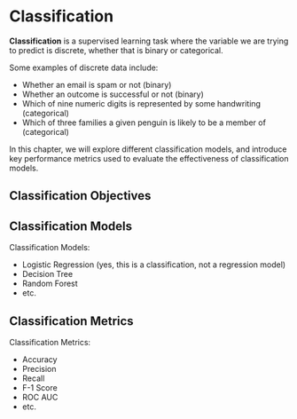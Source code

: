 # Classification

**Classification** is a supervised learning task where the variable we are trying to predict is discrete, whether that is binary or categorical.

Some examples of discrete data include:

  + Whether an email is spam or not (binary)
  + Whether an outcome is successful or not (binary)
  + Which of nine numeric digits is represented by some handwriting (categorical)
  + Which of three families a given penguin is likely to be a member of (categorical)

In this chapter, we will explore different classification models, and introduce key performance metrics used to evaluate the effectiveness of classification models.



## Classification Objectives



## Classification Models

Classification Models:

  + Logistic Regression (yes, this is a classification, not a regression model)
  + Decision Tree
  + Random Forest
  + etc.

## Classification Metrics

Classification Metrics:

  + Accuracy
  + Precision
  + Recall
  + F-1 Score
  + ROC AUC
  + etc.

